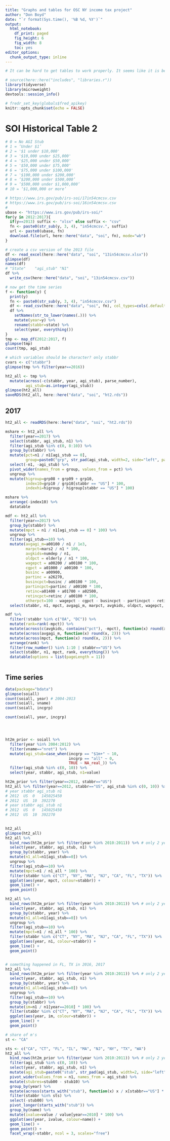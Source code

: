 ```yaml
---
title: "Graphs and tables for OSC NY income tax project"
author: "Don Boyd"
date: "`r format(Sys.time(), '%B %d, %Y')`"
output:
  html_notebook:
    df_print: paged
    fig_height: 6
    fig_width: 8
    toc: yes
editor_options:
  chunk_output_type: inline
---
```


<!-- 
  html_document:
    fig_height: 6
    fig_width: 8
    toc: yes
    toc_depth: 5
editor_options:
  chunk_output_type: console or inline    
    
-->


```r
# It can be hard to get tables to work properly. It seems like it is best to have chunk output inline.

```


```r
# source(here::here("includes", "libraries.r"))
library(tidyverse)
library(microweight)
devtools::session_info()

```


```r
# fredr_set_key(globals$fred_apikey)
knitr::opts_chunk$set(echo = FALSE)

```


# SOI Historical Table 2

```r

# 0 = No AGI Stub
# 1 = ‘Under $1’
# 2 = '$1 under $10,000'
# 3 = '$10,000 under $25,000'
# 4 = '$25,000 under $50,000'
# 5 = '$50,000 under $75,000'
# 6 = '$75,000 under $100,000'
# 7 = '$100,000 under $200,000'
# 8 = ‘$200,000 under $500,000’
# 9 = ‘$500,000 under $1,000,000’
# 10 = ‘$1,000,000 or more’

# https://www.irs.gov/pub/irs-soi/17in54cmcsv.csv
# https://www.irs.gov/pub/irs-soi/16in54cmcsv.csv
# 
ubase <- "https://www.irs.gov/pub/irs-soi/"
for(y in 2012:2017){
  if(y==2013) suffix <- "xlsx" else suffix <- "csv"
  fn <- paste0(str_sub(y, 3, 4), "in54cmcsv.", suffix)
  url <- paste0(ubase, fn)
  download.file(url, here::here("data", "soi", fn), mode="wb")
}

# create a csv version of the 2013 file
df <- read_excel(here::here("data", "soi", "13in54cmcsv.xlsx"))
glimpse(df)
names(df)
# "State"    "agi_stub" "N1"
df %>%
  write_csv(here::here("data", "soi", "13in54cmcsv.csv"))

# now get the time series
f <- function(y) {
  print(y)
  fn <- paste0(str_sub(y, 3, 4), "in54cmcsv.csv")
  df <- read_csv(here::here("data", "soi", fn), col_types=cols(.default = col_character()))
  df %>%
    setNames(str_to_lower(names(.))) %>%
    mutate(year=y) %>%
    rename(stabbr=state) %>%
    select(year, everything())
}
tmp <- map_df(2012:2017, f)
glimpse(tmp)
count(tmp, agi_stub)

# which variables should be character? only stabbr
cvars <- c("stabbr")
glimpse(tmp %>% filter(year==2016))

ht2_all <- tmp %>%
  mutate(across(-c(stabbr, year, agi_stub), parse_number),
         agi_stub=as.integer(agi_stub))
glimpse(ht2_all)
saveRDS(ht2_all, here::here("data", "soi", "ht2.rds"))

```


## 2017
```r
ht2_all <- readRDS(here::here("data", "soi", "ht2.rds"))

mshare <- ht2_all %>%
  filter(year==2017) %>%
  select(stabbr, agi_stub, n1) %>%
  filter(agi_stub %in% c(0, 8:10)) %>%
  group_by(stabbr) %>%
  mutate(pct=n1 / n1[agi_stub == 0],
         group=paste0("grp", str_pad(agi_stub, width=2, side="left", pad="0"))) %>%
  select(-n1, -agi_stub) %>%
  pivot_wider(names_from = group, values_from = pct) %>%
  ungroup %>%
  mutate(higroup=grp08 + grp09 + grp10,
         index10=grp10 / grp10[stabbr == "US"] * 100,
         indexhi=higroup / higroup[stabbr == "US"] * 100)

mshare %>%
  arrange(-index10) %>%
  datatable

```


```r

mdf <- ht2_all %>%
  filter(year==2017) %>%
  group_by(stabbr) %>%
  mutate(mpct = n1 / n1[agi_stub == 0] * 100) %>%
  ungroup %>%
  filter(agi_stub==10) %>%
  mutate(avgagi_m=a00100 / n1 / 1e3,
         marpct=mars2 / n1 * 100,
         avgkids=numdep / n1,
         oldpct = elderly / n1 * 100,
         wagepct = a00200 / a00100 * 100,
         cgpct = a01000 / a00100 * 100,
         businc = a00900,
         partinc = a26270,
         busincpct=businc / a00100 * 100,
         partincpct=partinc / a00100 * 100,
         retinc=a01400 + a01700 + a02500,
         retincpct=retinc / a00100 * 100,
         otherpct=100 - wagepct - cgpct - busincpct - partincpct - retincpct) %>%
  select(stabbr, n1, mpct, avgagi_m, marpct, avgkids, oldpct, wagepct, cgpct, busincpct, partincpct, retincpct, otherpct)

mdf %>%
  filter(!stabbr %in% c("OA", "DC")) %>%
  mutate(rank=rank(-mpct)) %>%
  mutate(across(c(avgkids, contains("pct"), -mpct), function(x) round(x, 1))) %>%
  mutate(across(avgagi_m, function(x) round(x, 2))) %>%
  mutate(across(mpct, function(x) round(x, 2))) %>%
  arrange(rank) %>%
  filter(row_number() %in% 1:10 | stabbr=="US") %>%
  select(stabbr, n1, mpct, rank, everything()) %>%
  datatable(options = list(pageLength = 11))
  


```

## Time series

```r
data(package="bdata")
glimpse(soiall)
count(soiall, year) # 2004-2013
count(soiall, vname)
count(soiall, incgrp)

count(soiall, year, incgrp)




ht2m_prior <- soiall %>%
  filter(year %in% 2004:2012) %>%
  filter(vname=="nret") %>%
  mutate(agi_stub=case_when(incgrp == "$1m+" ~ 10,
                            incgrp == "all" ~ 0,
                            TRUE ~ NA_real_)) %>%
  filter(agi_stub %in% c(0, 10)) %>%
  select(year, stabbr, agi_stub, n1=value)

ht2m_prior %>% filter(year==2012, stabbr=="US")
ht2_all %>% filter(year==2012, stabbr=="US", agi_stub %in% c(0, 10)) %>% select(year, stabbr, agi_stub, n1)
# year stabbr agi_stub n1
# 2012	US	0	145025450	
# 2012	US	10	392270
# year stabbr agi_stub n1
# 2012	US	0	145025450	
# 2012	US	10	392270	
  

ht2_all
glimpse(ht2_all)
ht2_all %>%
  bind_rows(ht2m_prior %>% filter(year %in% 2010:2011)) %>% # only 2 years with the $1m+ category
  select(year, stabbr, agi_stub, n1) %>%
  group_by(stabbr, year) %>%
  mutate(n1_all=n1[agi_stub==0]) %>%
  ungroup %>%
  filter(agi_stub==10) %>%
  mutate(mpct=n1 / n1_all * 100) %>%
  filter(stabbr %in% c("CT", "NY", "MA", "NJ", "CA", "FL", "TX")) %>%
  ggplot(aes(year, mpct, colour=stabbr)) +
  geom_line() +
  geom_point()

ht2_all %>%
  bind_rows(ht2m_prior %>% filter(year %in% 2010:2011)) %>% # only 2 years with the $1m+ category
  select(year, stabbr, agi_stub, n1) %>%
  group_by(stabbr, year) %>%
  mutate(n1_all=n1[agi_stub==0]) %>%
  ungroup %>%
  filter(agi_stub==10) %>%
  mutate(mpct=n1 / n1_all * 100) %>%
  filter(stabbr %in% c("CT", "NY", "MA", "NJ", "CA", "FL", "TX")) %>%
  ggplot(aes(year, n1, colour=stabbr)) +
  geom_line() +
  geom_point()


# something happened in FL, TX in 2016, 2017
ht2_all %>%
  bind_rows(ht2m_prior %>% filter(year %in% 2010:2011)) %>% # only 2 years with the $1m+ category
  select(year, stabbr, agi_stub, n1) %>%
  group_by(stabbr, year) %>%
  mutate(n1_all=n1[agi_stub==0]) %>%
  ungroup %>%
  filter(agi_stub==10) %>%
  group_by(stabbr) %>%
  mutate(im=n1 / n1[year==2010] * 100) %>%
  filter(stabbr %in% c("CT", "NY", "MA", "NJ", "CA", "FL", "TX")) %>%
  ggplot(aes(year, im, colour=stabbr)) +
  geom_line() +
  geom_point()

# share of m's
st <- "CA"

sts <- c("CA", "CT", "FL", "IL", "MA", "NJ", "NY", "TX", "WA")
ht2_all %>%
  bind_rows(ht2m_prior %>% filter(year %in% 2010:2011)) %>% # only 2 years with the $1m+ category
  filter(agi_stub %in% c(0, 10)) %>%
  select(year, stabbr, agi_stub, n1) %>%
  mutate(agi_stub=paste0("stub", str_pad(agi_stub, width=2, side="left", pad="0"))) %>%
  pivot_wider(values_from = n1, names_from = agi_stub) %>%
  mutate(stubres=stub00 - stub10) %>%
  group_by(year) %>%
  mutate(across(starts_with("stub"), function(x) x / x[stabbr=="US"] * 100)) %>%
  filter(stabbr %in% sts) %>%
  select(-stub00) %>%
  pivot_longer(starts_with("stub")) %>%
  group_by(name) %>%
  mutate(ivalue=value / value[year==2010] * 100) %>%
  ggplot(aes(year, ivalue, colour=name)) +
  geom_line() +
  geom_point() +
  facet_wrap(~stabbr, ncol = 3, scales="free")
  


```



